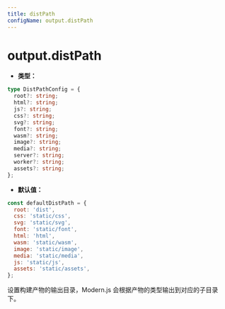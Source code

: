 ```yaml
---
title: distPath
configName: output.distPath
---
```


# output.distPath

- **类型：**

```ts
type DistPathConfig = {
  root?: string;
  html?: string;
  js?: string;
  css?: string;
  svg?: string;
  font?: string;
  wasm?: string;
  image?: string;
  media?: string;
  server?: string;
  worker?: string;
  assets?: string;
};
```

- **默认值：**

```js
const defaultDistPath = {
  root: 'dist',
  css: 'static/css',
  svg: 'static/svg',
  font: 'static/font',
  html: 'html',
  wasm: 'static/wasm',
  image: 'static/image',
  media: 'static/media',
  js: 'static/js',
  assets: 'static/assets',
};
```

设置构建产物的输出目录，Modern.js 会根据产物的类型输出到对应的子目录下。


<RsbuildConfig configName="output.distPath" />
